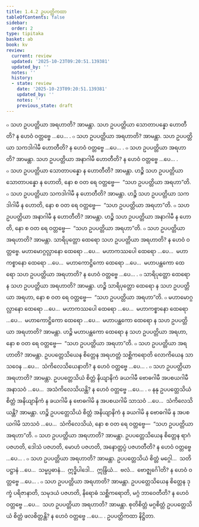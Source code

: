 ```yaml
---
title: 1.4.2 ဥပပတ္တိကထာ
tableOfContents: false
sidebar:
  order: 2
type: tipitaka
basket: ab
book: kv
review:
  current: review
  updated: '2025-10-23T09:20:51.139381'
  updated_by: ''
  notes: ''
  history:
  - state: review
    date: '2025-10-23T09:20:51.139381'
    updated_by: ''
    notes: ''
    previous_state: draft
---
```



<ReviewStatus review={frontmatter.review} showDetails={true} />

<HypothesisAnnotation frontmatter={frontmatter} />

<DynamicBreadcrumb />

<Division number="388" book="kv" e="ch" v="32" p="203">

<Paragraph number="1299" book="kv">
๐ သဟ ဥပပတ္တိယာ အရဟာတိ? အာမန္တာ. သဟ ဥပပတ္တိယာ သောတာပန္နော ဟောတီတိ? န ဟေဝံ ဝတ္တဗ္ဗေ …ပေ… .
</Paragraph>

<Paragraph number="1300" book="kv">
๐ သဟ ဥပပတ္တိယာ အရဟာတိ? အာမန္တာ. သဟ ဥပပတ္တိယာ သကဒါဂါမီ ဟောတီတိ? န ဟေဝံ ဝတ္တဗ္ဗေ …ပေ… .
</Paragraph>

<Paragraph number="1301" book="kv">
๐ သဟ ဥပပတ္တိယာ အရဟာတိ? အာမန္တာ. သဟ ဥပပတ္တိယာ အနာဂါမီ ဟောတီတိ? န ဟေဝံ ဝတ္တဗ္ဗေ …ပေ… .
</Paragraph>

<Paragraph number="1302" book="kv">
๐ သဟ ဥပပတ္တိယာ သောတာပန္နော န ဟောတီတိ? အာမန္တာ. ဟဉ္စိ သဟ ဥပပတ္တိယာ သောတာပန္နော န ဟောတိ, နော စ ဝတ ရေ ဝတ္တဗ္ဗေ—  “သဟ ဥပပတ္တိယာ အရဟာ”တိ.
</Paragraph>

<Paragraph number="1303" book="kv">
๐ သဟ ဥပပတ္တိယာ သကဒါဂါမီ န ဟောတီတိ? အာမန္တာ. ဟဉ္စိ သဟ ဥပပတ္တိယာ သကဒါဂါမီ န ဟောတိ, နော စ ဝတ ရေ ဝတ္တဗ္ဗေ—  “သဟ ဥပပတ္တိယာ အရဟာ”တိ.
</Paragraph>

<Paragraph number="1304" book="kv">
๐ သဟ ဥပပတ္တိယာ အနာဂါမီ န ဟောတီတိ? အာမန္တာ. ဟဉ္စိ သဟ ဥပပတ္တိယာ အနာဂါမီ န ဟောတိ, နော စ ဝတ ရေ ဝတ္တဗ္ဗေ—  “သဟ ဥပပတ္တိယာ အရဟာ”တိ.
</Paragraph>

</Division>
<Division number="389" book="kv" e="ch" v="32" p="203">

<Paragraph number="1305" book="kv">
๐ သဟ ဥပပတ္တိယာ အရဟာတိ? အာမန္တာ. သာရိပုတ္တော ထေရော သဟ ဥပပတ္တိယာ အရဟာတိ? န ဟေဝံ ဝတ္တဗ္ဗေ. မဟာမောဂ္ဂလ္လာနော ထေရော …ပေ…  မဟာကဿပေါ ထေရော …ပေ…  မဟာကစ္စာနော ထေရော …ပေ…  မဟာကောဋ္ဌိကော ထေရော …ပေ…  မဟာပန္ထကော ထေရော သဟ ဥပပတ္တိယာ အရဟာတိ? န ဟေဝံ ဝတ္တဗ္ဗေ …ပေ… .
</Paragraph>

<Paragraph number="1306" book="kv">
๐ သာရိပုတ္တော ထေရော န သဟ ဥပပတ္တိယာ အရဟာတိ? အာမန္တာ. ဟဉ္စိ သာရိပုတ္တော ထေရော န သဟ ဥပပတ္တိယာ အရဟာ, နော စ ဝတ ရေ ဝတ္တဗ္ဗေ—  “သဟ ဥပပတ္တိယာ အရဟာ”တိ.
</Paragraph>

<Paragraph number="1307" book="kv">
๐ မဟာမောဂ္ဂလ္လာနော ထေရော …ပေ…  မဟာကဿပေါ ထေရော …ပေ…  မဟာကစ္စာနော ထေရော …ပေ…  မဟာကောဋ္ဌိကော ထေရော …ပေ…  မဟာပန္ထကော ထေရော န သဟ ဥပပတ္တိယာ အရဟာတိ? အာမန္တာ. ဟဉ္စိ မဟာပန္ထကော ထေရော န သဟ ဥပပတ္တိယာ အရဟာ, နော စ ဝတ ရေ ဝတ္တဗ္ဗေ—  “သဟ ဥပပတ္တိယာ အရဟာ”တိ.
</Paragraph>

</Division>
<Division number="390" book="kv" e="ch" v="32" p="204">

<Paragraph number="1308" book="kv">
๐ သဟ ဥပပတ္တိယာ အရဟာတိ? အာမန္တာ. ဥပပတ္တေသိယေန စိတ္တေန အရဟတ္တံ သစ္ဆိကရောတိ လောကိယေန သာသဝေန …ပေ…  သံကိလေသိယေနာတိ? န ဟေဝံ ဝတ္တဗ္ဗေ …ပေ… .
</Paragraph>

<Paragraph number="1309" book="kv">
๐ သဟ ဥပပတ္တိယာ အရဟာတိ? အာမန္တာ. ဥပပတ္တေသိယံ စိတ္တံ နိယျာနိကံ ခယဂါမီ ဗောဓဂါမီ အပစယဂါမီ အနာသဝံ …ပေ…  အသံကိလေသိယန္တိ? န ဟေဝံ ဝတ္တဗ္ဗေ …ပေ… .
</Paragraph>

<Paragraph number="1310" book="kv">
๐ နနု ဥပပတ္တေသိယံ စိတ္တံ အနိယျာနိကံ န ခယဂါမိ န ဗောဓဂါမိ န အပစယဂါမိ သာသဝံ …ပေ…  သံကိလေသိယန္တိ? အာမန္တာ. ဟဉ္စိ ဥပပတ္တေသိယံ စိတ္တံ အနိယျာနိကံ န ခယဂါမိ န ဗောဓဂါမိ န အပစယဂါမိ သာသဝံ …ပေ…  သံကိလေသိယံ, နော စ ဝတ ရေ ဝတ္တဗ္ဗေ—  “သဟ ဥပပတ္တိယာ အရဟာ”တိ.
</Paragraph>

<Paragraph number="1311" book="kv">
๐ သဟ ဥပပတ္တိယာ အရဟာတိ? အာမန္တာ. ဥပပတ္တေသိယေန စိတ္တေန ရာဂံ ပဇဟတိ, ဒေါသံ ပဇဟတိ, မောဟံ ပဇဟတိ, အနောတ္တပ္ပံ ပဇဟတီတိ? န ဟေဝံ ဝတ္တဗ္ဗေ …ပေ… .
</Paragraph>

<Paragraph number="1312" book="kv">
๐ သဟ ဥပပတ္တိယာ အရဟာတိ? အာမန္တာ. ဥပပတ္တေသိယံ စိတ္တံ မဂ္ဂေါ…  သတိပဋ္ဌာနံ …ပေ…  သမ္မပ္ပဓာနံ…  ဣဒ္ဓိပါဒေါ…  ဣန္ဒြိယံ…  ဗလံ…  ဗောဇ္ဈင်္ဂေါတိ? န ဟေဝံ ဝတ္တဗ္ဗေ …ပေ… .
</Paragraph>

<Paragraph number="1313" book="kv">
๐ သဟ ဥပပတ္တိယာ အရဟာတိ? အာမန္တာ. ဥပပတ္တေသိယေန စိတ္တေန ဒုက္ခံ ပရိဇာနာတိ, သမုဒယံ ပဇဟတိ, နိရောဓံ သစ္ဆိကရောတိ, မဂ္ဂံ ဘာဝေတီတိ? န ဟေဝံ ဝတ္တဗ္ဗေ …ပေ…  သဟ ဥပပတ္တိယာ အရဟာတိ? အာမန္တာ. စုတိစိတ္တံ မဂ္ဂစိတ္တံ ဥပပတ္တေသိယံ စိတ္တံ ဖလစိတ္တန္တိ? န ဟေဝံ ဝတ္တဗ္ဗေ …ပေ… .

</Paragraph>
</Division>

<Paragraph number="1314" type="center" book="kv">
ဥပပတ္တိကထာ နိဋ္ဌိတာ.
</Paragraph>